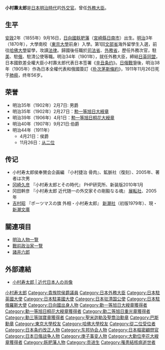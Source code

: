 {{Infobox officeholder
| 姓名     = 小村壽太郎
| 圖像     = Portrait of Komura Jutaro.jpg
| 圖像替代 = 
| 圖像說明 = 
| 出生名   = 
| 出生日期 = {{Birth date|1855|10|26}}
| 出生地點 = [[日向国|日向国]][[那珂郡_(日向国)|那珂郡]]飫肥村<br>（今日本[[宮崎縣|宮崎縣]][[日南市|日南市]]）
| 逝世日期 = {{Death date and age|1911|11|26|1855|10|26}}
| 逝世地點 = {{JAP}}[[神奈川縣|神奈川縣]][[三浦郡|三浦郡]][[葉山町|葉山町]]
| 國籍     = 日本
| alma_mater = [[東京大學|東京大學]]<br>[[哈佛法學院|哈佛法學院]]
| awards     = [[從二位|從二位]]<br>勳一等旭日桐花大綬章<br>[[侯爵|侯爵]]
| 職業     = 外交官
| relatives = {{link-ja|佐分利貞男}}（女婿）
| order = {{flagicon|JPN}} 第18任[[外務大臣_(日本)|外務大臣]]
| predecessor = [[曾禰荒助|曾禰荒助]]
| successor = [[加藤高明|加藤高明]]
| term_start = 1901年9月21日
| term_end =  1906年1月7日
|1blankname  = 內閣
|1namedata = [[第一次桂內閣|第一次桂內閣]]
| order2 = {{flagicon|JPN}} 第23任[[外務大臣_(日本)|外務大臣]]
| predecessor2 = [[寺内正毅|寺内正毅]]
| successor2 = [[内田康哉|内田康哉]]
| term_start2 = 1908年8月27日
| term_end2 =  1911年8月30日
|2blankname2  = 內閣
|2namedata2 = [[第二次桂內閣|第二次桂內閣]]
}}
{{japanese|japanese=小村寿太郎|kana=こむら じゅたろう|romaji=Komura Jutarō|舊寫=小村壽太郎}}

'''小村壽太郎'''{{BD|1855年|10月26日|1911年|11月26日}}是[[日本|日本]][[明治時代|明治時代]]的[[外交官|外交官]]。曾任[[外務大臣_(日本)|外務大臣]]。

== 生平 ==
[[安政|安政]]2年（1855年）9月16日，[[日向國|日向國]][[飫肥藩|飫肥藩]]（[[宮崎縣|宮崎縣]][[日南市|日南市]]）出生。[[明治|明治]]3年（1870年），大學南校（[[東京大學|東京大學]]前身）入學。第1回[[文部省|文部省]]海外留學生入選，前往[[哈佛大學|哈佛大學]]留學，攻讀[[法律|法律]]。歸國後任職於[[司法省|司法省]]、[[外務省_(日本)|外務省]]，歷任外務次官，駐[[美国|美]]、駐[[俄罗斯帝国|俄]]、駐清公使等職。明治34年（1901年），就任外務大臣，締結[[日英同盟|日英同盟]]，日本國欽差全權大臣小村壽太郎代表日本签署《[[辛丑条约|辛丑条约]]》。[[日俄戰爭|日俄戰爭]]後，明治38年（1905年）作為日本全權代表和俄國簽訂《[[朴次茅斯條約|朴次茅斯條約]]》，1911年11月26日死于[[肺癆|肺癆]]，终年56岁。

== 荣誉 ==
* 明治35年（1902年）2月7日: 男爵 
* 明治35年（1902年）2月27日：[[勲一等旭日大綬章|勲一等旭日大綬章]]
* 明治39年（1906年）4月1日：[[勲一等旭日桐花大綬章|勲一等旭日桐花大綬章]]
* 明治40年（1907年）9月21日:伯爵
* 明治44年（1911年）
** 4月21日：侯爵
** 11月26日：[[从二位|从二位]]

== 传记 ==
*小村寿太郎侯奉賛会企画編 『小村捷治 骨肉』、鉱脈社（復刻）、2005年、著者は次男
*[[冈崎久彦|冈崎久彦]] 『小村寿太郎とその時代』 PHP研究所、新装版2010年1月
*冈田幹彦 『小村寿太郎 近代随一の外交家その剛毅なる魂』 [[展転社|展転社]]、2005年
*[[吉村昭|吉村昭]] 『ポーツマスの旗 外相・小村寿太郎』 [[新潮社|新潮社]]（初版1979年）、現・[[新潮文庫|新潮文庫]]

== 關連項目 ==
* [[明治人物一覽|明治人物一覽]]
* [[戰前政治家一覽|戰前政治家一覽]]
* [[諸井六郎|諸井六郎]]

== 外部連結 ==
* [http://www.ndl.go.jp/portrait/datas/83.html 小村寿太郎 | 近代日本人の肖像] {{Wayback|url=http://www.ndl.go.jp/portrait/datas/83.html |date=20210125025149 }}

{{外務大臣}}
{{日本駐英國大使}}
{{日本駐華大使|1901年|大清國公使}}
{{日本駐韓國大使}}
{{日本駐俄羅斯大使||俄羅斯帝國公使}}
{{日本駐美國大使||公使}}
{{Authority control}}

{{DEFAULTSORT:Komura Jutaro}}
[[Category:小村寿太郎|]]
[[Category:貴族院侯爵議員|Category:貴族院侯爵議員]]
[[Category:日本外務大臣|Category:日本外務大臣]]
[[Category:日本駐英國大使|Category:日本駐英國大使]]
[[Category:日本駐美國大使|Category:日本駐美國大使]]
[[Category:日本驻清国公使|Category:日本驻清国公使]]
[[Category:日本駐俄羅斯大使|Category:日本駐俄羅斯大使]]
[[Category:日向國出身人物|Category:日向國出身人物]]
[[Category:勳一等旭日大綬章獲得者|Category:勳一等旭日大綬章獲得者]]
[[Category:勳一等旭日桐花大綬章獲得者|Category:勳一等旭日桐花大綬章獲得者]]
[[Category:勳二等旭日重光章獲得者|Category:勳二等旭日重光章獲得者]]
[[Category:勳三等瑞寶章獲得者|Category:勳三等瑞寶章獲得者]]
[[Category:聖米迦勒及聖喬治勳章|Category:聖米迦勒及聖喬治勳章]]
[[Category:巴斯勳章|Category:巴斯勳章]]
[[Category:東京大學校友|Category:東京大學校友]]
[[Category:哈佛大學校友|Category:哈佛大學校友]]
[[Category:從二位受位者|Category:從二位受位者]]
[[Category:日本条约改正人物|Category:日本条约改正人物]]
[[Category:东邦协会人物|Category:东邦协会人物]]
[[Category:日本樞密顧問官|Category:日本樞密顧問官]]
[[Category:日本日俄战争人物|Category:日本日俄战争人物]]
[[Category:庚子事变人物|Category:庚子事变人物]]
[[Category:大勳位李花大綬章獲得者|Category:大勳位李花大綬章獲得者]]
[[Category:飫肥藩人物|Category:飫肥藩人物]]
[[Category:贡进生|Category:贡进生]]
[[Category:罹患結核病逝世者|Category:罹患結核病逝世者]]